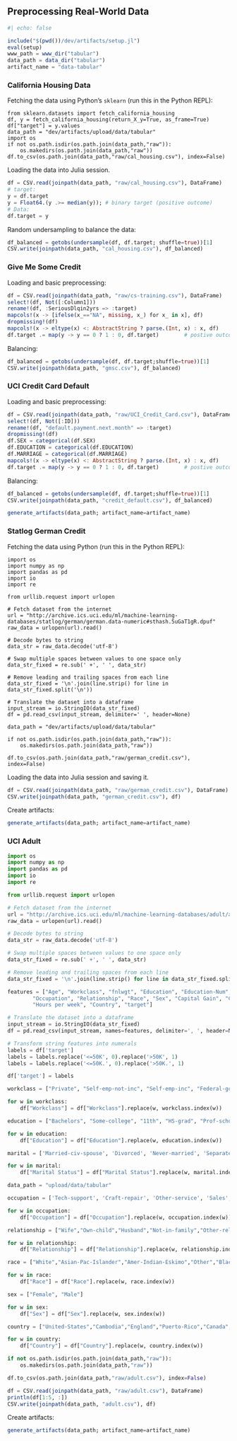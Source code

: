 ## Preprocessing Real-World Data

```julia
#| echo: false

include("$(pwd())/dev/artifacts/setup.jl")
eval(setup)
www_path = www_dir("tabular")
data_path = data_dir("tabular")
artifact_name = "data-tabular"
```

### California Housing Data

Fetching the data using Python's `sklearn` (run this in the Python REPL):

```.python
from sklearn.datasets import fetch_california_housing
df, y = fetch_california_housing(return_X_y=True, as_frame=True)
df["target"] = y.values
data_path = "dev/artifacts/upload/data/tabular"
import os
if not os.path.isdir(os.path.join(data_path,"raw")):
    os.makedirs(os.path.join(data_path,"raw"))
df.to_csv(os.path.join(data_path,"raw/cal_housing.csv"), index=False)
```

Loading the data into Julia session. 

```julia
df = CSV.read(joinpath(data_path, "raw/cal_housing.csv"), DataFrame)
# target:
y = df.target
y = Float64.(y .>= median(y)); # binary target (positive outcome)
# Data:
df.target = y
```

Random undersampling to balance the data:

```julia
df_balanced = getobs(undersample(df, df.target; shuffle=true))[1]
CSV.write(joinpath(data_path, "cal_housing.csv"), df_balanced)
```

### Give Me Some Credit

Loading and basic preprocessing:

```julia
df = CSV.read(joinpath(data_path, "raw/cs-training.csv"), DataFrame)
select!(df, Not([:Column1]))
rename!(df, :SeriousDlqin2yrs => :target)
mapcols!(x -> [ifelse(x_=="NA", missing, x_) for x_ in x], df)
dropmissing!(df)
mapcols!(x -> eltype(x) <: AbstractString ? parse.(Int, x) : x, df)
df.target .= map(y -> y == 0 ? 1 : 0, df.target)        # postive outcome = no delinquency
```

Balancing:

```julia
df_balanced = getobs(undersample(df, df.target;shuffle=true))[1]
CSV.write(joinpath(data_path, "gmsc.csv"), df_balanced)
```

### UCI Credit Card Default

Loading and basic preprocessing:

```julia
df = CSV.read(joinpath(data_path, "raw/UCI_Credit_Card.csv"), DataFrame)
select!(df, Not([:ID]))
rename!(df, "default.payment.next.month" => :target)
dropmissing!(df)
df.SEX = categorical(df.SEX)
df.EDUCATION = categorical(df.EDUCATION)
df.MARRIAGE = categorical(df.MARRIAGE)
mapcols!(x -> eltype(x) <: AbstractString ? parse.(Int, x) : x, df)
df.target .= map(y -> y == 0 ? 1 : 0, df.target)        # postive outcome = no default
```

Balancing:

```julia
df_balanced = getobs(undersample(df, df.target;shuffle=true))[1]
CSV.write(joinpath(data_path, "credit_default.csv"), df_balanced)
```

```julia
generate_artifacts(data_path; artifact_name=artifact_name)
```

### Statlog German Credit

Fetching the data using Python (run this in the Python REPL):

```.python
import os
import numpy as np
import pandas as pd
import io
import re

from urllib.request import urlopen

# Fetch dataset from the internet
url = "http://archive.ics.uci.edu/ml/machine-learning-databases/statlog/german/german.data-numeric#sthash.5uGaT1gR.dpuf"
raw_data = urlopen(url).read()

# Decode bytes to string
data_str = raw_data.decode('utf-8')

# Swap multiple spaces between values to one space only
data_str_fixed = re.sub(' +', ' ', data_str)

# Remove leading and trailing spaces from each line
data_str_fixed = '\n'.join(line.strip() for line in data_str_fixed.split('\n'))

# Translate the dataset into a dataframe
input_stream = io.StringIO(data_str_fixed)
df = pd.read_csv(input_stream, delimiter=' ', header=None)

data_path = "dev/artifacts/upload/data/tabular"

if not os.path.isdir(os.path.join(data_path,"raw")):
    os.makedirs(os.path.join(data_path,"raw"))

df.to_csv(os.path.join(data_path,"raw/german_credit.csv"), index=False)
```

Loading the data into Julia session and saving it.

```julia
df = CSV.read(joinpath(data_path, "raw/german_credit.csv"), DataFrame)
CSV.write(joinpath(data_path, "german_credit.csv"), df)
```

Create artifacts:

```julia
generate_artifacts(data_path; artifact_name=artifact_name)
```

### UCI Adult

```python
import os
import numpy as np
import pandas as pd
import io
import re

from urllib.request import urlopen

# Fetch dataset from the internet
url = "http://archive.ics.uci.edu/ml/machine-learning-databases/adult/adult.data"
raw_data = urlopen(url).read()

# Decode bytes to string
data_str = raw_data.decode('utf-8')

# Swap multiple spaces between values to one space only
data_str_fixed = re.sub(' +', ' ', data_str)

# Remove leading and trailing spaces from each line
data_str_fixed = '\n'.join(line.strip() for line in data_str_fixed.split('\n'))

features = ["Age", "Workclass", "fnlwgt", "Education", "Education-Num", "Marital Status",
        "Occupation", "Relationship", "Race", "Sex", "Capital Gain", "Capital Loss",
        "Hours per week", "Country", "target"]

# Translate the dataset into a dataframe
input_stream = io.StringIO(data_str_fixed)
df = pd.read_csv(input_stream, names=features, delimiter=', ', header=None)

# Transform string features into numerals
labels = df['target']
labels = labels.replace('<=50K', 0).replace('>50K', 1)
labels = labels.replace('<=50K.', 0).replace('>50K.', 1)

df['target'] = labels

workclass = ["Private", "Self-emp-not-inc", "Self-emp-inc", "Federal-gov", "Local-gov", "State-gov", "Without-pay", "Never-worked", "?"]

for w in workclass:
    df["Workclass"] = df["Workclass"].replace(w, workclass.index(w))

education = ["Bachelors", "Some-college", "11th", "HS-grad", "Prof-school", "Assoc-acdm", "Assoc-voc", "9th", "7th-8th", "12th", "Masters", "1st-4th", "10th", "Doctorate", "5th-6th", "Preschool", "?"]

for w in education:
    df["Education"] = df["Education"].replace(w, education.index(w))

marital = ['Married-civ-spouse', 'Divorced', 'Never-married', 'Separated', 'Widowed', 'Married-spouse-absent', 'Married-AF-spouse', '?']

for w in marital:
    df["Marital Status"] = df["Marital Status"].replace(w, marital.index(w))

data_path = "upload/data/tabular"

occupation = ['Tech-support', 'Craft-repair', 'Other-service', 'Sales', 'Exec-managerial', 'Prof-specialty', 'Handlers-cleaners', 'Machine-op-inspct', 'Adm-clerical', 'Farming-fishing', 'Transport-moving', 'Priv-house-serv', 'Protective-serv', 'Armed-Forces', '?']

for w in occupation:
    df["Occupation"] = df["Occupation"].replace(w, occupation.index(w))

relationship = ["Wife","Own-child","Husband","Not-in-family","Other-relative","Unmarried", "?"]

for w in relationship:
    df["Relationship"] = df["Relationship"].replace(w, relationship.index(w))

race = ["White","Asian-Pac-Islander","Amer-Indian-Eskimo","Other","Black", "?"]

for w in race:
    df["Race"] = df["Race"].replace(w, race.index(w))

sex = ["Female", "Male"]

for w in sex:
    df["Sex"] = df["Sex"].replace(w, sex.index(w))

country = ["United-States","Cambodia","England","Puerto-Rico","Canada","Germany","Outlying-US(Guam-USVI-etc)","India","Japan","Greece","South","China","Cuba","Iran","Honduras","Philippines","Italy","Poland","Jamaica","Vietnam","Mexico","Portugal","Ireland","France","Dominican-Republic","Laos","Ecuador","Taiwan","Haiti","Columbia","Hungary","Guatemala","Nicaragua","Scotland","Thailand","Yugoslavia","El-Salvador","Trinadad&Tobago","Peru","Hong","Holand-Netherlands", "?"]

for w in country:
    df["Country"] = df["Country"].replace(w, country.index(w))

if not os.path.isdir(os.path.join(data_path,"raw")):
    os.makedirs(os.path.join(data_path,"raw"))

df.to_csv(os.path.join(data_path,"raw/adult.csv"), index=False)
```

```julia
df = CSV.read(joinpath(data_path, "raw/adult.csv"), DataFrame)
println(df[1:5, :])
CSV.write(joinpath(data_path, "adult.csv"), df)
```

Create artifacts:

```julia
generate_artifacts(data_path; artifact_name=artifact_name)
```